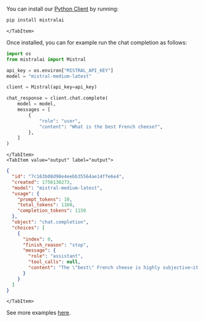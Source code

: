 
You can install our [Python Client](https://github.com/mistralai/client-python) by running:

<Tabs groupId="code">
    <TabItem value="python" label="Bash" default>

```bash
pip install mistralai
```

    </TabItem>
</Tabs>

Once installed, you can for example run the chat completion as follows: 
<Tabs groupId="code">
    <TabItem value="python" label="python" default>

```python
import os
from mistralai import Mistral

api_key = os.environ["MISTRAL_API_KEY"]
model = "mistral-medium-latest"

client = Mistral(api_key=api_key)

chat_response = client.chat.complete(
    model = model,
    messages = [
        {
            "role": "user",
            "content": "What is the best French cheese?",
        },
    ]
)
```

    </TabItem>
    <TabItem value="output" label="output">

```json
{
  "id": "7c163b08d98e4eebb35564ae14ffe6e4",
  "created": 1756130273,
  "model": "mistral-medium-latest",
  "usage": {
    "prompt_tokens": 10,
    "total_tokens": 1160,
    "completion_tokens": 1150
  },
  "object": "chat.completion",
  "choices": [
    {
      "index": 0,
      "finish_reason": "stop",
      "message": {
        "role": "assistant",
        "tool_calls": null,
        "content": "The \"best\" French cheese is highly subjective—it depends on personal taste, texture preferences, and how you plan to enjoy it (on a cheese board, melted, in cooking, etc.). However, here are some of the most **iconic, beloved, and award-winning French cheeses**, each celebrated for its unique qualities:\n\n### **Top Contenders for \"Best\" French Cheese**\n1. **Comté** (AOP)\n   - **Why?** A versatile, nutty, and complex **alpine cheese** aged 4 months to 3+ years. Younger Comté is mild and buttery; aged versions develop crystalline crunch and deep caramelized flavors.\n   - **Best for:** Cheese boards, fondue, grilled cheese, or eating plain.\n   - **Fun fact:** Made in the Jura Mountains, each wheel is unique based on the terroir and aging.\n\n2. **Roquefort** (AOP)\n   - **Why?** The **king of blue cheeses**, made from sheep’s milk and aged in natural caves. Creamy, tangy, and intensely flavorful with a sharp, salty bite.\n   - **Best for:** Spread on bread with honey or pears, in salads, or sauces.\n   - **Fun fact:** One of the oldest cheeses in France (mentioned by Pliny the Elder in 79 AD).\n\n3. **Camembert de Normandie** (AOP)\n   - **Why?** The **quintessential French cheese**—creamy, earthy, and slightly mushroomy when ripe. Invented in 1791 by Marie Harel.\n   - **Best for:** Baked (Camembert en croûte), with crusty bread, or apples.\n   - **Pro tip:** Eat it at room temperature when the center is soft but not runny.\n\n4. **Époisses de Bourgogne** (AOP)\n   - **Why?** A **pungent, washed-rind cheese** with a velvety texture and bold, barnyardy flavor. Napoleon reportedly loved it.\n   - **Best for:** Spreading on bread or pairing with Burgundy wine.\n   - **Warning:** So strong it’s banned on French public transport!\n\n5. **Reblochon** (AOP)\n   - **Why?** The **star of tartiflette**—creamy, nutty, and slightly smoky. Made in the Alps with raw cow’s milk.\n   - **Best for:** Melting in tartiflette, raclette, or on potatoes.\n\n6. **Brie de Meaux** (AOP)\n   - **Why?** The **\"King of Cheeses\"** (as declared at the 1815 Congress of Vienna). Rich, buttery, and mushroomy with a soft rind.\n   - **Best for:** Pairing with Champagne or fruit (grapes, figs).\n\n7. **Munster (Munster-Géromé)** (AOP)\n   - **Why?** A **stinky, washed-rind cheese** from Alsace with a creamy, tangy interior. Often served with cumin.\n   - **Best for:** Melting in tarts or eating with beer.\n\n8. **Beaufort** (AOP)\n   - **Why?** A **firm, nutty alpine cheese** similar to Gruyère but richer. Aged versions are caramelized and complex.\n   - **Best for:** Fondue, gratins, or shaving over salads.\n\n9. **Pélardon** (AOP)\n   - **Why?** A **small, tangy goat cheese** from the Cévennes or Provence. Comes in fresh (soft) or aged (firm, peppery) varieties.\n   - **Best for:** Salads, tartines, or grilled with herbs.\n\n10. **Bleu d’Auvergne** (AOP)\n   - **Why?** A **creamy, spicy blue cheese** with a sharper taste than Roquefort but less crumbly.\n   - **Best for:** Dressings, burgers, or cheese plates with walnuts.\n\n### **How to Choose?**\n- **Mild & creamy?** → Brie de Meaux, Camembert, Saint-André.\n- **Bold & stinky?** → Époisses, Munster, Pont-l’Évêque.\n- **Nutty & firm?** → Comté, Beaufort, Cantal.\n- **Blue cheese lover?** → Roquefort, Bleu d’Auvergne.\n- **Goat cheese fan?** → Crottin de Chavignol, Pélardon, Valençay.\n\n### **Pro Tips for Enjoying French Cheese**\n- **Serve at room temperature** (take it out of the fridge 1–2 hours before eating).\n- **Pair with wine**: Brie + Champagne, Roquefort + Sauternes, Comté + Jura wine.\n- **Avoid plastic wrap**—store in cheese paper or a breathable container.\n- **Visit a *fromagerie*** in France for expert recommendations!\n\n### **Final Verdict**\nIf forced to pick **one \"best\"**, **Comté** (aged 24+ months) and **Roquefort** are often crowned for their depth and versatility. But the true joy of French cheese is in the **diversity**—so try them all!\n\n**What’s your favorite?** 😊🧀"
      }
    }
  ]
}
```

    </TabItem>
</Tabs>

See more examples [here](https://github.com/mistralai/client-python/tree/main/examples).